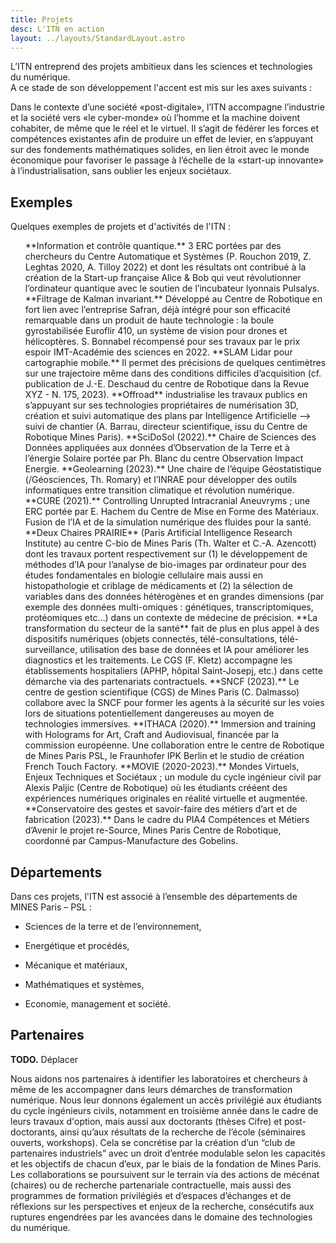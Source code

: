 ```yaml
---
title: Projets
desc: L'ITN en action
layout: ../layouts/StandardLayout.astro
---
```




L’ITN entreprend des projets ambitieux dans les sciences et technologies du numérique.  
A ce stade de son développement l'accent est mis sur les axes suivants :

<nav class="block flex flex-col md:flex-row gap-4">
  <Tag color="sky" tag="Calcul scientifique" />
  <Tag color="purple" tag="Industries culturelles et créatives" />
  <Tag color="red" tag="Santé numérique" />
</nav>

Dans le contexte d’une société «post-digitale», l’ITN accompagne l’industrie et la société vers «le cyber-monde» où l’homme et la machine doivent cohabiter, de même que le réel et le virtuel.
Il s’agit de fédérer les forces et compétences existantes afin de produire un effet de levier, en s’appuyant sur des fondements mathématiques solides, en lien étroit avec le monde économique pour favoriser le passage à l’échelle de la «start-up innovante» à l’industrialisation, sans oublier les enjeux sociétaux.

## Exemples

Quelques exemples de projets et d'activités de l'ITN :

<ul>

<ListItem color="sky" icon="abacus">
  **Information et contrôle quantique.** 3 ERC portées par des chercheurs du
  Centre Automatique et Systèmes (P. Rouchon 2019, Z. Leghtas 2020, A. Tilloy
  2022) et dont les résultats ont contribué à la création de la Start-up
  française Alice & Bob qui veut révolutionner l’ordinateur quantique avec le
  soutien de l’incubateur lyonnais Pulsalys.
</ListItem>

<ListItem color="sky" icon="abacus">
  **Filtrage de Kalman invariant.** Développé au Centre de Robotique en fort
  lien avec l’entreprise Safran, déjà intégré pour son efficacité remarquable
  dans un produit de haute technologie : la boule gyrostabilisée Euroflir 410,
  un système de vision pour drones et hélicoptères. S. Bonnabel récompensé pour
  ses travaux par le prix espoir IMT-Académie des sciences en 2022.
</ListItem>

<ListItem color="sky" icon="abacus">
  **SLAM Lidar pour cartographie mobile.** Il permet des précisions de quelques
  centimètres sur une trajectoire même dans des conditions difficiles
  d’acquisition (cf. publication de J.-E. Deschaud du centre de Robotique dans
  la Revue XYZ - N. 175, 2023).
</ListItem>

<ListItem color="sky" icon="abacus">
  **Offroad** industrialise les travaux publics en s’appuyant sur ses
  technologies propriétaires de numérisation 3D, création et suivi automatique
  des plans par Intelligence Artificielle —> suivi de chantier (A. Barrau,
  directeur scientifique, issu du Centre de Robotique Mines Paris).
</ListItem>

<ListItem color="sky" icon="abacus">
  **SciDoSol (2022).** Chaire de Sciences des Données appliquées aux données
  d’Observation de la Terre et à l’énergie Solaire portée par Ph. Blanc du
  centre Observation Impact Energie.
</ListItem>

<ListItem color="sky" icon="abacus">
  **Geolearning (2023).** Une chaire de l’équipe Géostatistique (/Géosciences,
  Th. Romary) et l’INRAE pour développer des outils informatiques entre
  transition climatique et révolution numérique.
</ListItem>

<ListItem color="red" icon="vaccine">
  **CURE (2021).** Controlling Unrupted Intracranial Aneuvryms ; une ERC portée
  par E. Hachem du Centre de Mise en Forme des Matériaux. Fusion de l’IA et de
  la simulation numérique des fluides pour la santé.
</ListItem>

<ListItem color="red" icon="vaccine">
  **Deux Chaires PRAIRIE** (Paris Artificial Intelligence Research Institute) au
  centre C-bio de Mines Paris (Th. Walter et C.-A. Azencott) dont les travaux
  portent respectivement sur (1) le développement de méthodes d’IA pour
  l’analyse de bio-images par ordinateur pour des études fondamentales en
  biologie cellulaire mais aussi en histopathologie et criblage de médicaments
  et (2) la sélection de variables dans des données hétérogènes et en grandes
  dimensions (par exemple des données multi-omiques : génétiques,
  transcriptomiques, protéomiques etc…) dans un contexte de médecine de
  précision.
</ListItem>

<ListItem color="red" icon="vaccine">
  **La transformation du secteur de la santé** fait de plus en plus appel à des
  dispositifs numériques (objets connectés, télé-consultations,
  télé-surveillance, utilisation des base de données et IA pour améliorer les
  diagnostics et les traitements. Le CGS (F. Kletz) accompagne les
  établissements hospitaliers (APHP, hôpital Saint-Josepj, etc.) dans cette
  démarche via des partenariats contractuels.
</ListItem>

<ListItem color="sky" icon="abacus">
  **SNCF (2023).** Le centre de gestion scientifique (CGS) de Mines Paris (C.
  Dalmasso) collabore avec la SNCF pour former les agents à la sécurité sur les
  voies lors de situations potentiellement dangereuses au moyen de technologies
  immersives.
</ListItem>

<ListItem color="purple" icon="palette">
  **ITHACA (2020).** Immersion and training with Holograms for Art, Craft and
  Audiovisual, financée par la commission européenne. Une collaboration entre le
  centre de Robotique de Mines Paris PSL, le Fraunhofer IPK Berlin et le studio
  de création French Touch Factory.
</ListItem>

<ListItem color="purple" icon="palette">
  **MOVIE (2020-2023).** Mondes Virtuels, Enjeux Techniques et Sociétaux ; un
  module du cycle ingénieur civil par Alexis Paljic (Centre de Robotique) où les
  étudiants crééent des expériences numériques originales en réalité virtuelle
  et augmentée.
</ListItem>

<ListItem color="purple" icon="palette">
  **Conservatoire des gestes et savoir-faire des métiers d’art et de fabrication
  (2023).** Dans le cadre du PIA4 Compétences et Métiers d’Avenir le projet
  re-Source, Mines Paris Centre de Robotique, coordonné par Campus-Manufacture
  des Gobelins.
</ListItem>

</ul>

## Départements

Dans ces projets, l'ITN est associé à l’ensemble des départements de
MINES Paris – PSL :

- Sciences de la terre et de l’environnement,

- Energétique et procédés,

- Mécanique et matériaux,

- Mathématiques et systèmes,

- Economie, management et société.

## Partenaires

**TODO.** Déplacer

Nous aidons nos partenaires à identifier les laboratoires et chercheurs à même de les accompagner dans leurs démarches de transformation numérique. Nous leur donnons également un accès privilégié aux étudiants du cycle ingénieurs civils, notamment en troisième année dans le cadre de leurs travaux d'option, mais aussi aux doctorants (thèses Cifre) et post-doctorants, ainsi qu’aux résultats de la recherche de l’école (séminaires ouverts, workshops). Cela se concrétise par la création d’un “club de partenaires industriels” avec un droit d’entrée modulable selon les capacités et les objectifs de chacun d’eux, par le biais de la fondation de Mines Paris. Les collaborations se poursuivent sur le terrain via des actions de mécénat (chaires) ou de recherche partenariale contractuelle, mais aussi des programmes de formation privilégiés et d’espaces d’échanges et de réflexions sur les perspectives et enjeux de la recherche, consécutifs aux ruptures engendrées par les avancées dans le domaine des technologies du numérique.
